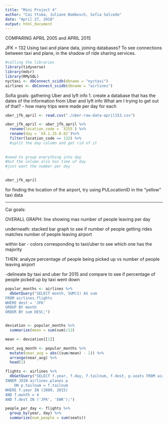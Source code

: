 ```yaml
---
title: "Mini Project 4"
author: "Cai Ytsma, Juliane Bombosch, Sofia Salcedo"
date: "April 27, 2018"
output: html_document
---
```

COMPARING APRIL 2005 and APRIL 2015

JFK = 132
Using taxi and plane data, joining databases? To see connections between taxi and plane, in the shadow of ride sharing services.


```r
#calling the libraries
library(tidyverse)
library(mdsr)
library(RMySQL)
nyctaxi <- dbConnect_scidb(dbname = "nyctaxi")
airlines <- dbConnect_scidb(dbname = "airlines")
```

Sofia goals: gathering Uber and lyft info
1. create a database that has the dates of the information from Uber and lyft info
What am I trying to get out of that? 
- how many trips were made per day for each


```r
uber_jfk_april <- read.csv("./uber-raw-data-april153.csv")

uber_jfk_april <- uber_jfk_april %>%
  rename(location_code = `X255`) %>%
  rename(day = `X4.1.15.0.02`)%>%
  filter(location_code == 132) %>%
  #split the day column and get rid of it
  
  
#need to group everything into day
#but the column also has time of day
#just want the number per day

  
uber_jfk_april
```

for finding the location of the airport, try using PULocationID in the "yellow" taxi data

----------
Cai goals:

OVERALL GRAPH: line showing max number of people leaving per day

underneath: stacked bar graph to see if number of people getting rides matches number of people leaving airport

within bar - colors corresponding to taxi/uber to see which one has the majority

THEN: analyze percentage of people being picked up vs number of people leaving airport

  -delineate by taxi and uber for 2015 and compare to see if percentage of people picked up by taxi went down

```r
popular_months <- airlines %>%
  dbGetQuery("SELECT month, SUM(1) AS sum
FROM airlines.flights
WHERE dest = 'JFK'
GROUP BY month
ORDER BY sum DESC;")


deviation <- popular_months %>%
  summarize(mean = sum(sum)/12)

mean <- deviation[[1]]

most_avg_month <- popular_months %>%
  mutate(near_avg = abs((sum/mean) - 1)) %>%
  arrange(near_avg) %>%
  head(1)
```

```r
flights <- airlines %>%
  dbGetQuery("SELECT f.year, f.day, f.tailnum, f.dest, p.seats FROM airlines.flights f
INNER JOIN airlines.planes p
	ON p.tailnum = f.tailnum
WHERE f.year IN (2009, 2015)
AND f.month = 4
AND f.dest IN ('JFK', 'EWR');")
```

```r
people_per_day <- flights %>% 
  group_by(year, day) %>%
  summarize(num_people = sum(seats)) 
```



